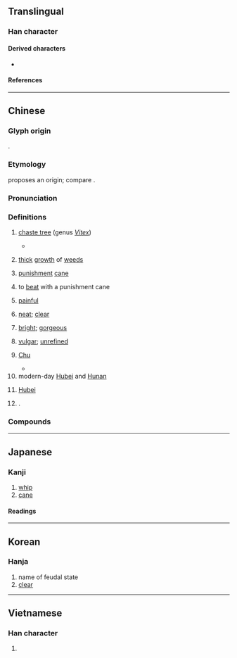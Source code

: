{{also|椘}}
{{character info}}
==Translingual==
{{stroke order|strokes=13}}

===Han character===
{{Han char|rn=75|rad=木|as=09|sn=13|four=44801|canj=DDNYO|ids=⿱林疋}}

====Derived characters====
* {{l|mul|[[儊]], [[𠿝]], [[𡢟]], [[憷]], [[濋]], [[檚]], [[𪹵]], [[璴]], [[礎]], [[𨭣]], [[齼]]([[𬺓]])}}

====References====
{{Han ref|kx=0539.230|dkj=15141|dj=0927.080|hdz=21244.090|uh=695A}}

----

==Chinese==
{{zh-forms}}

===Glyph origin===
{{Han etym}}
{{Han compound|林|t1=forest; grove; woods|疋|ls=psc|c1=s|c2=p}}.

===Etymology===
{{zh-ref|Schuessler (2007)}} proposes an {{der|zh|aav}} origin; compare {{cog|mkh-pro|*ɟlaʔ||thorn}}.

===Pronunciation===
{{zh-pron
|m=chǔ
|m-s=cu3
|c=co2
|c-t=co2
|g=cu3
|h=pfs=chhú;gd=ci3
|j=cu2
|mb=chǔ
|md=chū
|mn=ml,jj,tw:chhó͘/tw:chhó
|mn-t=co2
|w=2tshu
|x=cou3
|mc=y
|oc=y
|cat=n,a,v,pn
}}

===Definitions===
{{zh-hanzi}}

# {{lb|zh|obsolete}} [[chaste tree]] (genus ''[[Vitex]]'')
#* {{zh-x|翹{qiáo}翹{qiáo} 錯 薪，言 刈 其 楚。|Many are the bundles of firewood; I would cut down the '''chaste trees''' [to form more].|ref=Shijing}}
# {{lb|zh|obsolete}} [[thick]] [[growth]] of [[weed]]s
# {{lb|zh|historical}} [[punishment]] [[cane]]
# {{lb|zh|historical}} to [[beat]] with a punishment cane
# [[painful]]
#: {{zh-x|痛楚|in great pain}}
#: {{zh-x|苦楚|suffering; misery}}
# [[neat]]; [[clear]]
#: {{zh-x|清楚|clear}}
# [[bright]]; [[gorgeous]]
# {{lb|zh|obsolete}} [[vulgar]]; [[unrefined]]
# {{zh-div|國}} {{lb|zh|historical}} [[Chu]] {{gl|an [[ancient]] [[Chinese]] [[viscounty]] and [[kingdom]] along the [[Yangtze]] [[river|River]] during the [[Zhou]] [[dynasty]]}}
#* {{zh-x|一 ^齊 人 傅 之，眾 ^楚人 咻 之，雖 日 撻 而 求 其 ^齊 也，不可 得 矣。|If but one man of Qi be teaching him, and there be a multitude of men of '''Chu''' continually shouting out about him, although his father beat him every day, wishing him to learn the speech of Qi, it will be impossible for him to do so.|ref=Mengzi}}
# modern-day [[Hubei]] and [[Hunan]] {{gl|where the state of Chu was located}}
# {{lb|zh|specifically}} [[Hubei]]
# {{surname|zh}}.

===Compounds===
{{zh-der|痛楚|一清二楚|三楚|不清不楚|北轅適楚|南冠楚囚|南楚|吳頭楚尾|四面楚歌|夏楚|巴楚縣|平楚|悲楚|悽楚|捶楚|晉乘楚杌|暮楚朝秦|朝秦暮楚|棰楚|楚些|楚劇|楚囚|楚囚對泣|楚囚相對|楚天|楚尾吳頭|楚弓楚得|楚懷王|楚撻|楚昭萍實|楚服|楚材晉用|楚楚|楚楚不凡|楚楚可憐|楚歌|楚毒|楚河漢界|楚漆器|楚漢|楚漢春秋|楚漢相爭|楚狂|楚絕|楚繒書|楚聲|楚腰|楚茨|楚莊問鼎|楚莊絕纓|楚辭|楚辱|楚霸王|楚館|楚館秦樓|榜楚|淒楚|清楚|清清楚楚|激楚|濟楚|痛楚徹骨|秦樓楚館|笞楚|箠楚|篣楚|翹楚|耶律楚材|肝膽楚越|苦楚|荊楚|萇楚|衣冠楚楚|衣冠濟楚|衣冠齊楚|衣裳楚楚|西楚霸王|詛楚文|越鳧楚乙|酸楚|鍾儀楚奏|隰有萇楚|雋楚|齊傅楚咻|齊楚|楚瑪爾河|西楚|巴楚}}

----

==Japanese==

===Kanji===
{{ja-kanji|grade=|rs=木09}}

# [[whip]]
# [[cane]]

====Readings====
{{ja-readings
|goon=しょ
|kanon=そ
|kun=いばら-, しもと-, すわえ-<すはえ<すは𛀁
}}

----

==Korean==

===Hanja===
{{ko-hanja|hangeul=초|eumhun=|rv=cho|mr=ch'o|y=cho}}

# name of feudal state
# [[clear]]

----

==Vietnamese==

===Han character===
{{vi-readings|reading=sở, sỡ|rs=木09}}

# {{rfdef|vi|sort=木09}}